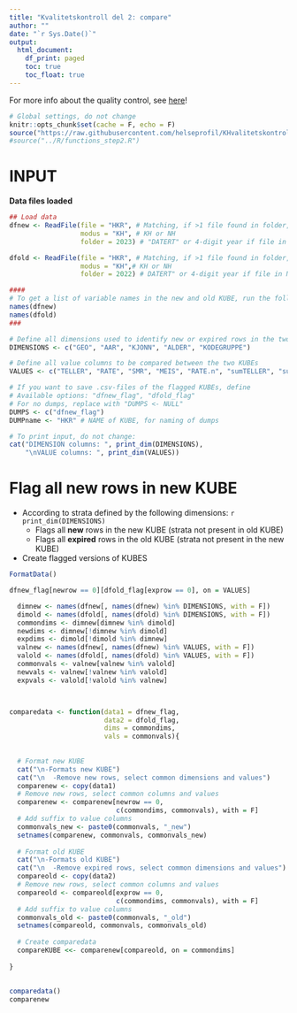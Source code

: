 ```yaml
---
title: "Kvalitetskontroll del 2: compare"
author: ""
date: "`r Sys.Date()`"
output:
  html_document: 
    df_print: paged
    toc: true
    toc_float: true
---
```

For more info about the quality control, see [here](https://github.com/helseprofil/KHvalitetskontroll)!

```r
# Global settings, do not change
knitr::opts_chunk$set(cache = F, echo = F)
source("https://raw.githubusercontent.com/helseprofil/KHvalitetskontroll/main/R/setup.R")
#source("../R/functions_step2.R")
```

# INPUT

**Data files loaded**
```r
## Load data
dfnew <- ReadFile(file = "HKR", # Matching, if >1 file found in folder, specify file name further
                  modus = "KH", # KH or NH
                  folder = 2023) # "DATERT" or 4-digit year if file in NESSTAR-folder

dfold <- ReadFile(file = "HKR", # Matching, if >1 file found in folder, specify file name further
                  modus = "KH",# KH or NH
                  folder = 2022) # DATERT" or 4-digit year if file in NESSTAR-folder
```
```r
####
# To get a list of variable names in the new and old KUBE, run the following code
names(dfnew)
names(dfold)
###

# Define all dimensions used to identify new or expired rows in the two KUBEs
DIMENSIONS <- c("GEO", "AAR", "KJONN", "ALDER", "KODEGRUPPE")

# Define all value columns to be compared between the two KUBEs
VALUES <- c("TELLER", "RATE", "SMR", "MEIS", "RATE.n", "sumTELLER", "sumNEVNER")

# If you want to save .csv-files of the flagged KUBEs, define 
# Available options: "dfnew_flag", "dfold_flag"
# For no dumps, replace with "DUMPS <- NULL"
DUMPS <- c("dfnew_flag")
DUMPname <- "HKR" # NAME of KUBE, for naming of dumps
```

```r
# To print input, do not change:
cat("DIMENSION columns: ", print_dim(DIMENSIONS), 
    "\nVALUE columns: ", print_dim(VALUES))
```
# Flag all new rows in new KUBE

- According to strata defined by the following dimensions: `r print_dim(DIMENSIONS)`
    - Flags all **new** rows in the new KUBE (strata not present in old KUBE)
    - Flags all **expired** rows in the old KUBE (strata not present in the new KUBE)
- Create flagged versions of KUBES

```r
FormatData()
```

```r
dfnew_flag[newrow == 0][dfold_flag[exprow == 0], on = VALUES]
```

```r

  dimnew <- names(dfnew[, names(dfnew) %in% DIMENSIONS, with = F])
  dimold <- names(dfold[, names(dfold) %in% DIMENSIONS, with = F])
  commondims <- dimnew[dimnew %in% dimold]
  newdims <- dimnew[!dimnew %in% dimold]
  expdims <- dimold[!dimold %in% dimnew]
  valnew <- names(dfnew[, names(dfnew) %in% VALUES, with = F])
  valold <- names(dfold[, names(dfold) %in% VALUES, with = F])
  commonvals <- valnew[valnew %in% valold]
  newvals <- valnew[!valnew %in% valold]
  expvals <- valold[!valold %in% valnew]



comparedata <- function(data1 = dfnew_flag,
                        data2 = dfold_flag,
                        dims = commondims,
                        vals = commonvals){
  
  
  # Format new KUBE
  cat("\n-Formats new KUBE")
  cat("\n  -Remove new rows, select common dimensions and values")
  comparenew <- copy(data1)
  # Remove new rows, select common columns and values
  comparenew <- comparenew[newrow == 0,
                           c(commondims, commonvals), with = F]
  # Add suffix to value columns
  commonvals_new <- paste0(commonvals, "_new")
  setnames(comparenew, commonvals, commonvals_new)
  
  # Format old KUBE
  cat("\n-Formats old KUBE")
  cat("\n  -Remove expired rows, select common dimensions and values")
  compareold <- copy(data2)
  # Remove new rows, select common columns and values
  compareold <- compareold[exprow == 0,
                           c(commondims, commonvals), with = F]
  # Add suffix to value columns
  commonvals_old <- paste0(commonvals, "_old")
  setnames(compareold, commonvals, commonvals_old)
  
  # Create comparedata
  compareKUBE <<- comparenew[compareold, on = commondims]
  
}
  
  
comparedata()
comparenew
```



